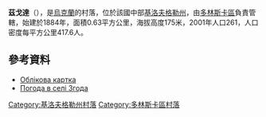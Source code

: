 {{coord|48|3|52|N|32|45|55|E|scale:100000_region:UA|display=title}}

'''茲戈達'''（{{lang-uk|Згода}}），是[[烏克蘭|烏克蘭]]的村落，位於該國中部[[基洛夫格勒州|基洛夫格勒州]]，由[[多林斯卡區|多林斯卡區]]負責管轄，始建於1884年，面積0.63平方公里，海拔高度175米，2001年人口261，人口密度每平方公里417.6人。

==參考資料==
*[http://gska2.rada.gov.ua/pls/z7502/A005?rdat1=30.01.2010&rf7571=16703 Облікова картка]{{dead link|date=2018年4月 |bot=InternetArchiveBot |fix-attempted=yes }}
* [http://weather.in.ua/ua/kirovogradskaja/8773 Погода в селі Згода] {{Wayback|url=http://weather.in.ua/ua/kirovogradskaja/8773 |date=20111220115521 }}

{{DEFAULTSORT:Згода}}
[[Category:基洛夫格勒州村落|Category:基洛夫格勒州村落]]
[[Category:多林斯卡區村落|Category:多林斯卡區村落]]


{{Kirovohrad-geo-stub}}